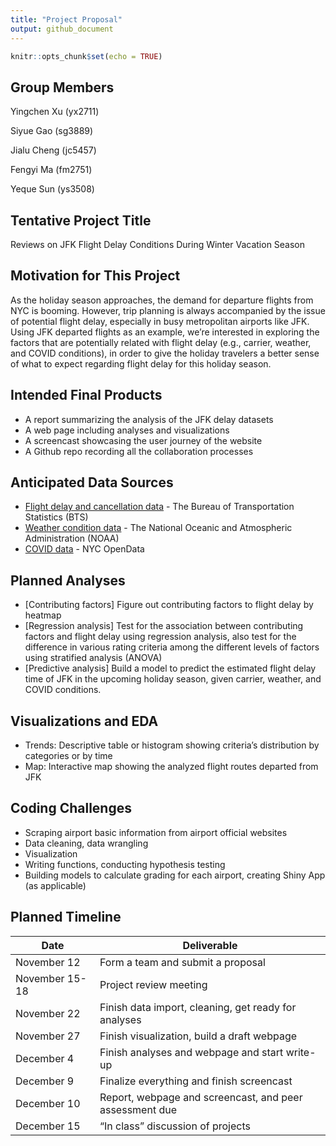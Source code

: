 ```yaml
---
title: "Project Proposal"
output: github_document
---
```


```r
knitr::opts_chunk$set(echo = TRUE)
```

## Group Members

Yingchen Xu (yx2711)

Siyue Gao (sg3889)

Jialu Cheng (jc5457)

Fengyi Ma (fm2751)

Yeque Sun (ys3508)


## Tentative Project Title

Reviews on JFK Flight Delay Conditions During Winter Vacation Season


## Motivation for This Project

As the holiday season approaches, the demand for departure flights from NYC is booming. However, trip planning is always accompanied by the issue of potential flight delay, especially in busy metropolitan airports like JFK. Using JFK departed flights as an example, we’re interested in exploring the factors that are potentially related with flight delay (e.g., carrier, weather, and COVID conditions), in order to give the holiday travelers a better sense of what to expect regarding flight delay for this holiday season. 


## Intended Final Products

*   A report summarizing the analysis of the JFK delay datasets
*   A web page including analyses and visualizations
*   A screencast showcasing the user journey of the website
*   A Github repo recording all the collaboration processes


## Anticipated Data Sources

*   [Flight delay and cancellation data](https://www.transtats.bts.gov/ONTIME/) - The Bureau of Transportation Statistics (BTS) 
*   [Weather condition data](https://www.ncdc.noaa.gov/cdo-web/datatools/lcd) - The National Oceanic and Atmospheric Administration (NOAA) 
*   [COVID data](https://data.cityofnewyork.us/Health/COVID-19-Daily-Counts-of-Cases-Hospitalizations-an/rc75-m7u3) - NYC OpenData


## Planned Analyses 

*   [Contributing factors] Figure out contributing factors to flight delay by heatmap 
*   [Regression analysis] Test for the association between contributing factors and flight delay using regression analysis, also test for the difference in various rating criteria among the different levels of factors using stratified analysis (ANOVA)
*   [Predictive analysis] Build a model to predict the estimated flight delay time of JFK in the upcoming holiday season, given carrier, weather, and COVID conditions.


## Visualizations and EDA

*   Trends: Descriptive table or histogram showing criteria’s distribution by categories or by time
*   Map: Interactive map showing the analyzed flight routes departed from JFK


## Coding Challenges

*   Scraping airport basic information from airport official websites
*   Data cleaning, data wrangling
*   Visualization
*   Writing functions, conducting hypothesis testing
*   Building models to calculate grading for each airport, creating Shiny App (as applicable)


## Planned Timeline

Date  | Deliverable
------------- | -------------
November 12  | Form a team and submit a proposal
November 15-18  | Project review meeting
November 22  | Finish data import, cleaning, get ready for analyses
November 27  | Finish visualization, build a draft webpage
December 4  | Finish analyses and webpage and start write-up
December 9  | Finalize everything and finish screencast
December 10  | Report, webpage and screencast, and peer assessment due
December 15  | “In class” discussion of projects
 

